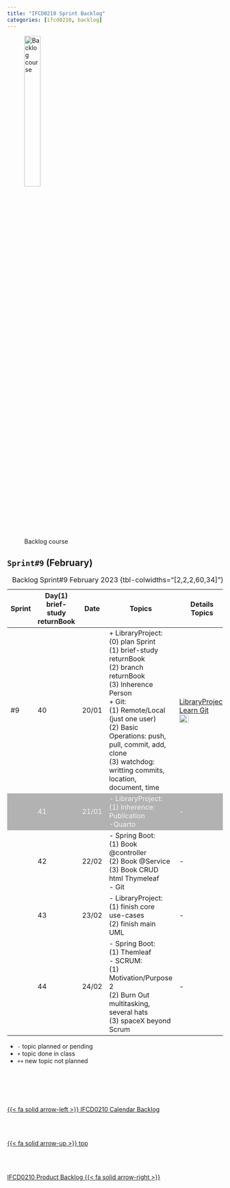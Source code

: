 ```yaml
---
title: "IFCD0210 Sprint Backlog"
categories: [ifcd0210, backlog]
---
```


<style>
tr:nth-child(2) {
  background-color: #b2b2b2!important;
  color: #f4f4f4!important;
}
</style>


![Backlog course](/images/home/backlog.jpg){width="30%"}

## ``Sprint#9`` (February)

::: {.column-page-right}
| Sprint | Day(1) brief-study returnBook | Date | Topics |  Details Topics |
| -- | -- | -- | -- | -- |
| #9 | 40 | 20/01 | + LibraryProject:</br> (0) plan Sprint </br> (1) brief-study returnBook </br> (2) branch returnBook </br> (3) Inherence Person </br> + Git: <br> (1) Remote/Local (just one user)</br> (2) Basic Operations: push, pull, commit, add, clone </br> (3) watchdog: writting commits, location, document, time</br>| [LibraryProject ](https://github.com/AlbertProfe/CifoJava2023/tree/1413c47c8aa8e5ed6ec4eb6ff4600df5dbfb28a8/LibraryProject){.external} </br> [Learn Git](https://learngitbranching.js.org/){.external} </br> ![](/images/javase/git_branch.png){width="45%"} |
|  | 41 | 21/01 | - LibraryProject:</br> (1) Inherence: Publication </br> -Quarto </br>| - |
|  | 42 | 22/02 | - Spring Boot: </br> (1) Book @controller  </br> (2) Book @Service </br> (3) Book CRUD html Thymeleaf </br> - Git </br>  | - |
|  | 43 | 23/02 | - LibraryProject: </br>  (1) finish core use-cases </br> (2) finish main UML</br> | - |
|  | 44 | 24/02 |  - Spring Boot: </br> (1) Themleaf </br>  - SCRUM: </br> (1) Motivation/Purpose 2 </br> (2) Burn Out multitasking, several hats </br>  (3) spaceX beyond Scrum | - |
: Backlog Sprint#9 February 2023 {tbl-colwidths="[2,2,2,60,34]"}
:::

::: {.callout-note}
- `-` topic planned or pending
- `+` topic done in class
- `++` new topic not planned
:::


<!--- navLinks -->
<br><br>
<div class=row>
<br>
<div class='column left previous'>
<br>
[{{< fa solid arrow-left >}} IFCD0210 Calendar Backlog](/ifcd0210/ifcd0210calendar.qmd)
<br>
</div>
<br>
<div class='column center'>
<br>
[{{< fa solid arrow-up >}} top](#top)
<br>
</div>
<br>
<div class='column right next'>
<br>
[IFCD0210 Product Backlog  {{< fa solid arrow-right >}}](/ifcd0210/ifcd0210backlog-product.qmd)
<br>
</div>
<br>
</div>
